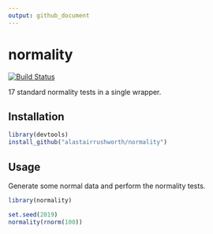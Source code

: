```yaml
---
output: github_document
---
```



# normality

[![Build Status](https://travis-ci.org/alastairrushworth/normality.svg?branch=master)](https://travis-ci.org/alastairrushworth/normality)


17 standard normality tests in a single wrapper.


Installation 
---

```r
library(devtools)
install_github("alastairrushworth/normality")
```

Usage
---

Generate some normal data and perform the normality tests.

```r
library(normality)

set.seed(2019)
normality(rnorm(100))
```

